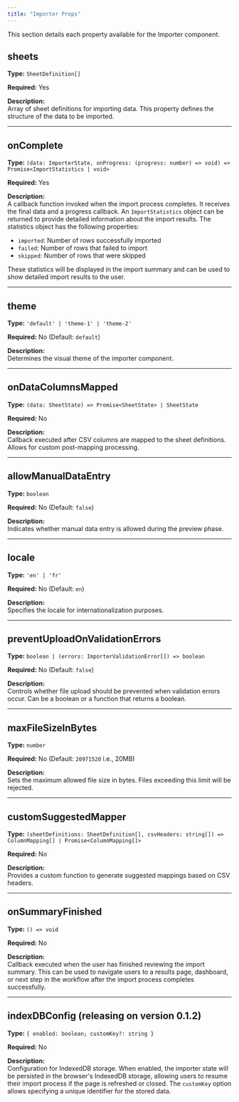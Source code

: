 ```yaml
---
title: "Importer Props"
---
```


This section details each property available for the Importer component.

## sheets

**Type:** `SheetDefinition[]`

**Required:** Yes

**Description:**  
Array of sheet definitions for importing data. This property defines the structure of the data to be imported.

---

## onComplete

**Type:** `(data: ImporterState, onProgress: (progress: number) => void) => Promise<ImportStatistics | void>`

**Required:** Yes

**Description:**  
A callback function invoked when the import process completes. It receives the final data and a progress callback.
An `ImportStatistics` object can be returned to provide detailed information about the import results. The statistics object has the following properties:

- `imported`: Number of rows successfully imported
- `failed`: Number of rows that failed to import
- `skipped`: Number of rows that were skipped

These statistics will be displayed in the import summary and can be used to show detailed import results to the user.

---

## theme

**Type:** `'default' | 'theme-1' | 'theme-2'`

**Required:** No (Default: `default`)

**Description:**  
Determines the visual theme of the importer component.

---

## onDataColumnsMapped

**Type:** `(data: SheetState) => Promise<SheetState> | SheetState`

**Required:** No

**Description:**  
Callback executed after CSV columns are mapped to the sheet definitions. Allows for custom post-mapping processing.

---

## allowManualDataEntry

**Type:** `boolean`

**Required:** No (Default: `false`)

**Description:**  
Indicates whether manual data entry is allowed during the preview phase.

---

## locale

**Type:** `'en' | 'fr'`

**Required:** No (Default: `en`)

**Description:**  
Specifies the locale for internationalization purposes.

---

## preventUploadOnValidationErrors

**Type:** `boolean | (errors: ImporterValidationError[]) => boolean`

**Required:** No (Default: `false`)

**Description:**  
Controls whether file upload should be prevented when validation errors occur. Can be a boolean or a function that returns a boolean.

---

## maxFileSizeInBytes

**Type:** `number`

**Required:** No (Default: `20971520` i.e., 20MB)

**Description:**  
Sets the maximum allowed file size in bytes. Files exceeding this limit will be rejected.

---

## customSuggestedMapper

**Type:** `(sheetDefinitions: SheetDefinition[], csvHeaders: string[]) => ColumnMapping[] | Promise<ColumnMapping[]>`

**Required:** No

**Description:**  
Provides a custom function to generate suggested mappings based on CSV headers.

---

## onSummaryFinished

**Type:** `() => void`

**Required:** No

**Description:**  
Callback executed when the user has finished reviewing the import summary. This can be used to navigate users to a results page, dashboard, or next step in the workflow after the import process completes successfully.

---

## indexDBConfig (releasing on version 0.1.2)

**Type:** `{ enabled: boolean; customKey?: string }`

**Required:** No

**Description:**  
Configuration for IndexedDB storage. When enabled, the importer state will be persisted in the browser's IndexedDB storage, allowing users to resume their import process if the page is refreshed or closed. The `customKey` option allows specifying a unique identifier for the stored data.
